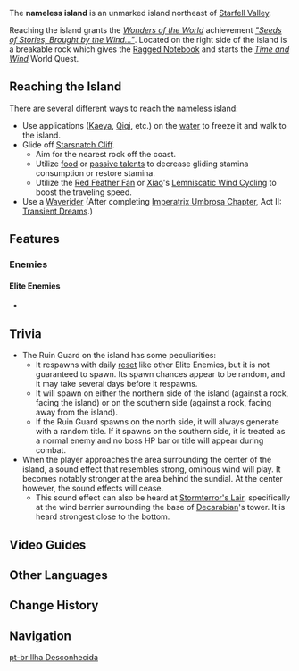 {{About|the unmapped island east of Mondstadt|the island in the [[Golden Apple Archipelago]]|Broken Isle/1.6#Nameless Island}}
{{Location Infobox
|image        = <gallery>
Starfell Valley Nameless Island.png|In-Game
Nameles island location.png|Map
</gallery>
|type         = Point of Interest
|region       = Mondstadt
|area         = Starfell Valley
}}
The '''nameless island'''<!-- named but not capitalized in the achievement --> is an unmarked island northeast of [[Starfell Valley]].

Reaching the island grants the ''[[Wonders of the World]]'' achievement ''[["Seeds of Stories, Brought by the Wind..."]]''. Located on the right side of the island is a breakable rock which gives the [[Ragged Notebook (Time and Wind)|Ragged Notebook]] and starts the ''[[Time and Wind]]'' World Quest.

==Reaching the Island==
There are several different ways to reach the nameless island:

* Use {{Cryo}} applications ([[Kaeya]], [[Qiqi]], etc.) on the [[water]] to freeze it and walk to the island.
* Glide off [[Starsnatch Cliff]].
** Aim for the nearest rock off the coast.
** Utilize [[:Category:Adventurer's Dishes|food]] or [[:Category:Gliding Talents|passive talents]] to decrease gliding stamina consumption or restore stamina.
** Utilize the [[Red Feather Fan]] or [[Xiao]]'s [[Lemniscatic Wind Cycling]] to boost the traveling speed.
* Use a [[Waverider]] (After completing [[Imperatrix Umbrosa Chapter]], Act II: [[Transient Dreams]].)

==Features==
===Enemies===
====Elite Enemies====
*{{Enemy|Ruin Guard}}

==Trivia==
* The Ruin Guard on the island has some peculiarities:
** It respawns with daily [[reset]] like other Elite Enemies, but it is not guaranteed to spawn. Its spawn chances appear to be random, and it may take several days before it respawns.
** It will spawn on either the northern side of the island (against a rock, facing the island) or on the southern side (against a rock, facing away from the island).
** If the Ruin Guard spawns on the north side, it will always generate with a random title. If it spawns on the southern side, it is treated as a normal enemy and no boss HP bar or title will appear during combat.
* When the player approaches the area surrounding the center of the island, a sound effect that resembles strong, ominous wind will play. It becomes notably stronger at the area behind the sundial. At the center however, the sound effects will cease.
** This sound effect can also be heard at [[Stormterror's Lair]], specifically at the wind barrier surrounding the base of [[Decarabian]]'s tower. It is heard strongest close to the bottom.
<!--
==Notes==
{{Reflist|note=1|fontsize=larger|1}}

==Gallery==
<gallery hideaddbutton="true" captionalign="center">
</gallery>
-->

==Video Guides==
{{EVT
|video1   = 1b2IwzzHhjc
|caption1 = Nameless Island Guide
}}

==Other Languages==
{{Other Languages
|en      = Nameless Island
|zhs     = 无名小岛
|zhs_rm  = Wúmíng Xiǎodǎo
|zht     = 無名小島
|zht_rm  = Wúmíng Xiǎodǎo
|zh_tl   = Small Nameless Island
|ja      = 無名の島
|ja_rm   = Mumei no Shima
|ja_tl   = Nameless Island
|ko      = 이름 없는 섬
|ko_rm   = Ireum Eomneun Seom
|ko_tl   = Nameless Island
|es      = Isla sin nombre
|es_tl   = 
|fr      = Île sans nom
|fr_tl   = Nameless Island
|ru      = Безымянный остров
|ru_tl   = 
|th      = เกาะเล็กนิรนาม
|th_rm   = 
|th_tl   = 
|vi      = Hòn Đảo Không Tên
|vi_tl   = Nameless Island
|de      = Namenlose kleine Insel
|de_tl   = Nameless Small Island
|id      = Pulau Tanpa Nama
|id_tl   = Nameless Island
|pt      = Ilha sem nome
|pt_tl   = 
}}

==Change History==
{{Change History|1.0}}

==Navigation==
{{PoI Navbox|Mondstadt}}

[[pt-br:Ilha Desconhecida]]